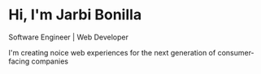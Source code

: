 # Hi, I'm Jarbi Bonilla
Software Engineer | Web Developer

I'm creating noice web experiences for the next generation of consumer-facing companies
